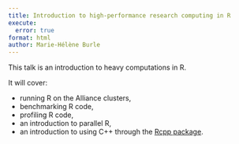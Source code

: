 ```yaml
---
title: Introduction to high-performance research computing in R
execute:
  error: true
format: html
author: Marie-Hélène Burle
---
```


:::{.def}

This talk is an introduction to heavy computations in R.

It will cover:

- running R on the Alliance clusters,
- benchmarking R code,
- profiling R code,
- an introduction to parallel R,
- an introduction to using C++ through the [Rcpp package](https://cran.r-project.org/web/packages/Rcpp/).

:::

<!-- <br> -->
<!-- <script src="https://giscus.app/client.js" -->
<!-- data-repo="WestDRI/arc-training" -->
<!-- data-repo-id="R_kgDOIk69QA" -->
<!-- data-category-id="DIC_kwDOIk69QM4CS9oA" -->
<!-- data-mapping="url" -->
<!-- data-strict="1" -->
<!-- data-reactions-enabled="0" -->
<!-- data-emit-metadata="0" -->
<!-- data-input-position="bottom" -->
<!-- data-theme="preferred_color_scheme" -->
<!-- data-lang="en" -->
<!-- crossorigin="anonymous" -->
<!-- async> -->
<!-- </script> -->
